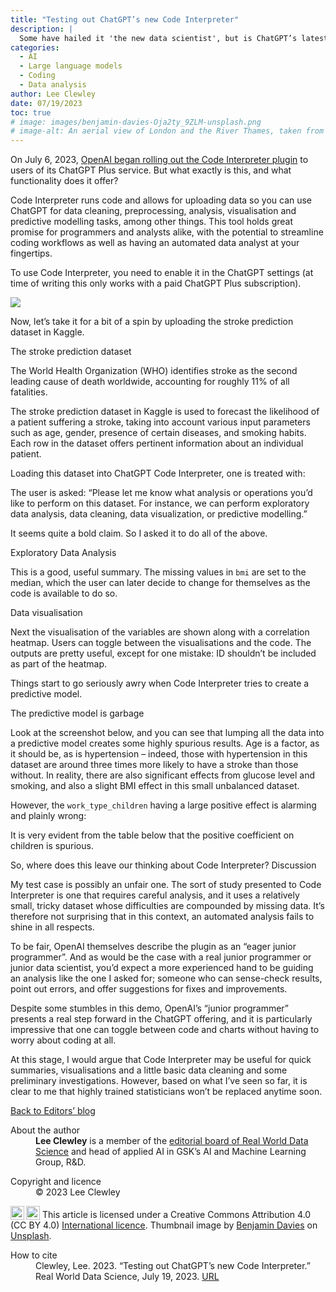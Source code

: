 ```yaml
---
title: "Testing out ChatGPT’s new Code Interpreter"
description: |
  Some have hailed it 'the new data scientist', but is ChatGPT’s latest addition all it’s cracked up to be? We take Code Interpreter for a test drive. 
categories:
  - AI
  - Large language models
  - Coding
  - Data analysis
author: Lee Clewley
date: 07/19/2023
toc: true
# image: images/benjamin-davies-Oja2ty_9ZLM-unsplash.png
# image-alt: An aerial view of London and the River Thames, taken from The Shard, London, United Kingdom.
---
```

On July 6, 2023, [OpenAI began rolling out the Code Interpreter plugin](https://twitter.com/OpenAI/status/1677015057316872192?s=20) to users of its ChatGPT Plus service.  But what exactly is this, and what functionality does it offer?

Code Interpreter runs code and allows for uploading data so you can use ChatGPT for data cleaning, preprocessing, analysis, visualisation and predictive modelling tasks, among other things. This tool holds great promise for programmers and analysts alike, with the potential to streamline coding workflows as well as having an automated data analyst at your fingertips.

To use Code Interpreter, you need to enable it in the ChatGPT settings (at time of writing this only works with a paid ChatGPT Plus subscription).

![](images/pic1.png){fig-alt="Screenshot of ChatGPT Plus setting, showing Code Interpreter plugin option"}

Now, let’s take it for a bit of a spin by uploading the stroke prediction dataset in Kaggle. 


 


The stroke prediction dataset

The World Health Organization (WHO) identifies stroke as the second leading cause of death worldwide, accounting for roughly 11% of all fatalities. 

The stroke prediction dataset in Kaggle is used to forecast the likelihood of a patient suffering a stroke, taking into account various input parameters such as age, gender, presence of certain diseases, and smoking habits. Each row in the dataset offers pertinent information about an individual patient.

Loading this dataset into ChatGPT Code Interpreter, one is treated with:



 

The user is asked: “Please let me know what analysis or operations you'd like to perform on this dataset. For instance, we can perform exploratory data analysis, data cleaning, data visualization, or predictive modelling.”

It seems quite a bold claim. So I asked it to do all of the above. 

 





Exploratory Data Analysis

 

This is a good, useful summary. The missing values in `bmi` are set to the median, which the user can later decide to change for themselves as the code is available to do so. 

 


Data visualisation

Next the visualisation of the variables are shown along with a correlation heatmap. Users can toggle between the visualisations and the code. The outputs are pretty useful, except for one mistake: ID shouldn’t be included as part of the heatmap.  

 
 



 


Things start to go seriously awry when Code Interpreter tries to create a predictive model. 


The predictive model is garbage

Look at the screenshot below, and you can see that lumping all the data into a predictive model creates some highly spurious results. Age is a factor, as it should be, as is hypertension – indeed, those with hypertension in this dataset are around three times more likely to have a stroke than those without. In reality, there are also significant effects from glucose level and smoking, and also a slight BMI effect in this small unbalanced dataset. 

However, the `work_type_children` having a large positive effect is alarming and plainly wrong: 

 

It is very evident from the table below that the positive coefficient on children is spurious. 

 

So, where does this leave our thinking about Code Interpreter?
Discussion

My test case is possibly an unfair one. The sort of study presented to Code Interpreter is one that requires careful analysis, and it uses a relatively small, tricky dataset whose difficulties are compounded by missing data. It’s therefore not surprising that in this context, an automated analysis fails to shine in all respects. 

To be fair, OpenAI themselves describe the plugin as an “eager junior programmer”. And as would be the case with a real junior programmer or junior data scientist, you’d expect a more experienced hand to be guiding an analysis like the one I asked for; someone who can sense-check results, point out errors, and offer suggestions for fixes and improvements. 

Despite some stumbles in this demo, OpenAI’s “junior programmer” presents a real step forward in the ChatGPT offering, and it is particularly impressive that one can toggle between code and charts without having to worry about coding at all. 

At this stage, I would argue that Code Interpreter may be useful for quick summaries, visualisations and a little basic data cleaning and some preliminary investigations. However, based on what I’ve seen so far, it is clear to me that highly trained statisticians won’t be replaced anytime soon. 


::: {.article-btn}
[Back to Editors' blog](/viewpoints/editors-blog/index.qmd)
:::

::: {.further-info}
::: grid
::: {.g-col-12 .g-col-md-12}
About the author
: **Lee Clewley** is a member of the [editorial board of Real World Data Science](https://realworlddatascience.net/viewpoints/editors-blog/posts/2022/10/18/meet-the-team.html) and head of applied AI in GSK’s AI and Machine Learning Group, R&D. 
:::

::: {.g-col-12 .g-col-md-6}
Copyright and licence
: &copy; 2023 Lee Clewley

<a href="http://creativecommons.org/licenses/by/4.0/?ref=chooser-v1" target="_blank" rel="license noopener noreferrer" style="display:inline-block;"> <img style="height:22px!important;vertical-align:text-bottom;" src="https://mirrors.creativecommons.org/presskit/icons/cc.svg?ref=chooser-v1"><img style="height:22px!important;margin-left:3px;vertical-align:text-bottom;" src="https://mirrors.creativecommons.org/presskit/icons/by.svg?ref=chooser-v1"></a> This article is licensed under a Creative Commons Attribution 4.0 (CC BY 4.0) <a href="http://creativecommons.org/licenses/by/4.0/?ref=chooser-v1" target="_blank" rel="license noopener noreferrer" style="display:inline-block;"> International licence</a>. Thumbnail image by <a href="https://unsplash.com/it/@bendavisual?utm_source=unsplash&utm_medium=referral&utm_content=creditCopyText">Benjamin Davies</a> on <a href="https://unsplash.com/photos/Oja2ty_9ZLM?utm_source=unsplash&utm_medium=referral&utm_content=creditCopyText">Unsplash</a>.
  

:::

::: {.g-col-12 .g-col-md-6}
How to cite
: Clewley, Lee. 2023. "Testing out ChatGPT’s new Code Interpreter." Real World Data Science, July 19, 2023. [URL](https://realworlddatascience.net/viewpoints/editors-blog/posts/2023/07/19/code-interpreter.html)
:::
:::
:::